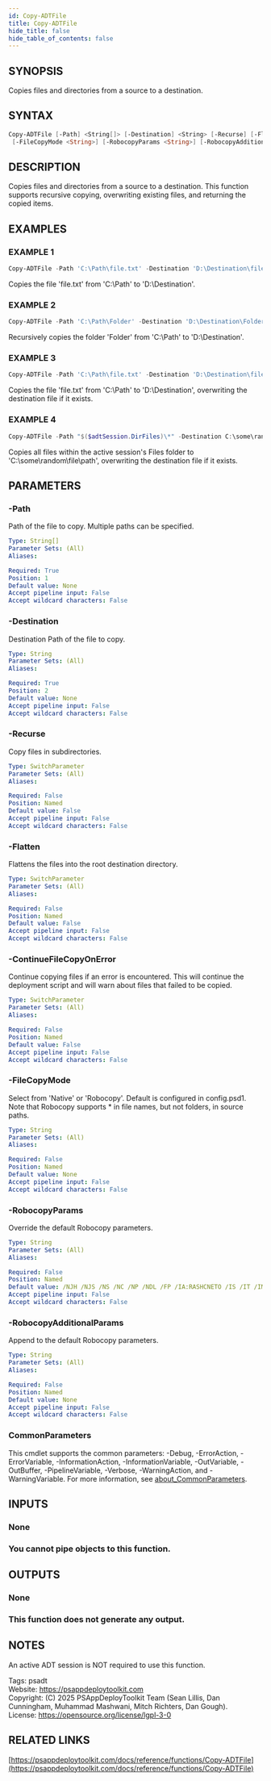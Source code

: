 ```yaml
---
id: Copy-ADTFile
title: Copy-ADTFile
hide_title: false
hide_table_of_contents: false
---
```


## SYNOPSIS

Copies files and directories from a source to a destination.

## SYNTAX

```powershell
Copy-ADTFile [-Path] <String[]> [-Destination] <String> [-Recurse] [-Flatten] [-ContinueFileCopyOnError]
 [-FileCopyMode <String>] [-RobocopyParams <String>] [-RobocopyAdditionalParams <String>] [<CommonParameters>]
```

## DESCRIPTION

Copies files and directories from a source to a destination.
This function supports recursive copying, overwriting existing files, and returning the copied items.

## EXAMPLES

### EXAMPLE 1

```powershell
Copy-ADTFile -Path 'C:\Path\file.txt' -Destination 'D:\Destination\file.txt'
```

Copies the file 'file.txt' from 'C:\Path' to 'D:\Destination'.

### EXAMPLE 2

```powershell
Copy-ADTFile -Path 'C:\Path\Folder' -Destination 'D:\Destination\Folder' -Recurse
```

Recursively copies the folder 'Folder' from 'C:\Path' to 'D:\Destination'.

### EXAMPLE 3

```powershell
Copy-ADTFile -Path 'C:\Path\file.txt' -Destination 'D:\Destination\file.txt'
```

Copies the file 'file.txt' from 'C:\Path' to 'D:\Destination', overwriting the destination file if it exists.

### EXAMPLE 4

```powershell
Copy-ADTFile -Path "$($adtSession.DirFiles)\*" -Destination C:\some\random\file\path
```

Copies all files within the active session's Files folder to 'C:\some\random\file\path', overwriting the destination file if it exists.

## PARAMETERS

### -Path

Path of the file to copy.
Multiple paths can be specified.

```yaml
Type: String[]
Parameter Sets: (All)
Aliases:

Required: True
Position: 1
Default value: None
Accept pipeline input: False
Accept wildcard characters: False
```

### -Destination

Destination Path of the file to copy.

```yaml
Type: String
Parameter Sets: (All)
Aliases:

Required: True
Position: 2
Default value: None
Accept pipeline input: False
Accept wildcard characters: False
```

### -Recurse

Copy files in subdirectories.

```yaml
Type: SwitchParameter
Parameter Sets: (All)
Aliases:

Required: False
Position: Named
Default value: False
Accept pipeline input: False
Accept wildcard characters: False
```

### -Flatten

Flattens the files into the root destination directory.

```yaml
Type: SwitchParameter
Parameter Sets: (All)
Aliases:

Required: False
Position: Named
Default value: False
Accept pipeline input: False
Accept wildcard characters: False
```

### -ContinueFileCopyOnError

Continue copying files if an error is encountered.
This will continue the deployment script and will warn about files that failed to be copied.

```yaml
Type: SwitchParameter
Parameter Sets: (All)
Aliases:

Required: False
Position: Named
Default value: False
Accept pipeline input: False
Accept wildcard characters: False
```

### -FileCopyMode

Select from 'Native' or 'Robocopy'.
Default is configured in config.psd1.
Note that Robocopy supports * in file names, but not folders, in source paths.

```yaml
Type: String
Parameter Sets: (All)
Aliases:

Required: False
Position: Named
Default value: None
Accept pipeline input: False
Accept wildcard characters: False
```

### -RobocopyParams

Override the default Robocopy parameters.

```yaml
Type: String
Parameter Sets: (All)
Aliases:

Required: False
Position: Named
Default value: /NJH /NJS /NS /NC /NP /NDL /FP /IA:RASHCNETO /IS /IT /IM /XX /MT:4 /R:1 /W:1
Accept pipeline input: False
Accept wildcard characters: False
```

### -RobocopyAdditionalParams

Append to the default Robocopy parameters.

```yaml
Type: String
Parameter Sets: (All)
Aliases:

Required: False
Position: Named
Default value: None
Accept pipeline input: False
Accept wildcard characters: False
```

### CommonParameters

This cmdlet supports the common parameters: -Debug, -ErrorAction, -ErrorVariable, -InformationAction, -InformationVariable, -OutVariable, -OutBuffer, -PipelineVariable, -Verbose, -WarningAction, and -WarningVariable. For more information, see [about_CommonParameters](http://go.microsoft.com/fwlink/?LinkID=113216).

## INPUTS

### None

### You cannot pipe objects to this function.
## OUTPUTS

### None

### This function does not generate any output.
## NOTES
An active ADT session is NOT required to use this function.

Tags: psadt<br />
Website: https://psappdeploytoolkit.com<br />
Copyright: (C) 2025 PSAppDeployToolkit Team (Sean Lillis, Dan Cunningham, Muhammad Mashwani, Mitch Richters, Dan Gough).<br />
License: https://opensource.org/license/lgpl-3-0

## RELATED LINKS

[https://psappdeploytoolkit.com/docs/reference/functions/Copy-ADTFile](https://psappdeploytoolkit.com/docs/reference/functions/Copy-ADTFile)
